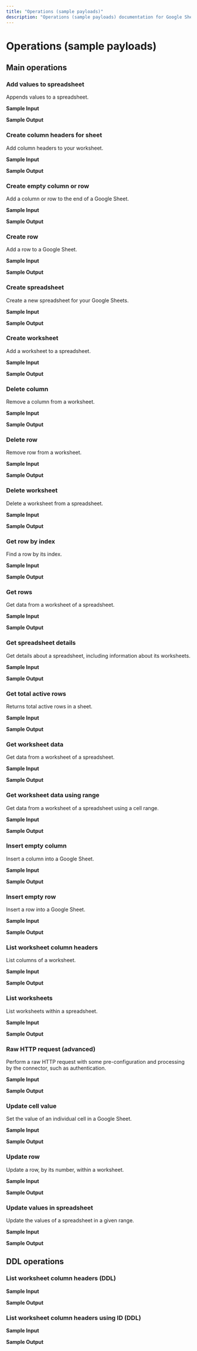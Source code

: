 ```yaml
---
title: "Operations (sample payloads)"
description: "Operations (sample payloads) documentation for Google Sheets connector"
---
```


# Operations (sample payloads)

## Main operations

### Add values to spreadsheet

Appends values to a spreadsheet.

**Sample Input**

**Sample Output**

### Create column headers for sheet

Add column headers to your worksheet.

**Sample Input**

**Sample Output**

### Create empty column or row

Add a column or row to the end of a Google Sheet.

**Sample Input**

**Sample Output**

### Create row

Add a row to a Google Sheet.

**Sample Input**

**Sample Output**

### Create spreadsheet

Create a new spreadsheet for your Google Sheets.

**Sample Input**

**Sample Output**

### Create worksheet

Add a worksheet to a spreadsheet.

**Sample Input**

**Sample Output**

### Delete column

Remove a column from a worksheet.

**Sample Input**

**Sample Output**

### Delete row

Remove row from a worksheet.

**Sample Input**

**Sample Output**

### Delete worksheet

Delete a worksheet from a spreadsheet.

**Sample Input**

**Sample Output**

### Get row by index

Find a row by its index.

**Sample Input**

**Sample Output**

### Get rows

Get data from a worksheet of a spreadsheet.

**Sample Input**

**Sample Output**

### Get spreadsheet details

Get details about a spreadsheet, including information about its worksheets.

**Sample Input**

**Sample Output**

### Get total active rows

Returns total active rows in a sheet.

**Sample Input**

**Sample Output**

### Get worksheet data

Get data from a worksheet of a spreadsheet.

**Sample Input**

**Sample Output**

### Get worksheet data using range

Get data from a worksheet of a spreadsheet using a cell range.

**Sample Input**

**Sample Output**

### Insert empty column

Insert a column into a Google Sheet.

**Sample Input**

**Sample Output**

### Insert empty row

Insert a row into a Google Sheet.

**Sample Input**

**Sample Output**

### List worksheet column headers

List columns of a worksheet.

**Sample Input**

**Sample Output**

### List worksheets

List worksheets within a spreadsheet.

**Sample Input**

**Sample Output**

### Raw HTTP request (advanced)

Perform a raw HTTP request with some pre-configuration and processing by the connector, such as authentication.

**Sample Input**

**Sample Output**

### Update cell value

Set the value of an individual cell in a Google Sheet.

**Sample Input**

**Sample Output**

### Update row

Update a row, by its number, within a worksheet.

**Sample Input**

**Sample Output**

### Update values in spreadsheet

Update the values of a spreadsheet in a given range.

**Sample Input**

**Sample Output**

## DDL operations

### List worksheet column headers (DDL)

**Sample Input**

**Sample Output**

### List worksheet column headers using ID (DDL)

**Sample Input**

**Sample Output**
